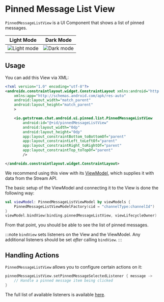 # Pinned Message List View

`PinnedMessageListView` is a UI Component that shows a list of pinned messages.

| Light Mode | Dark Mode |
| --- | --- |
|![Light mode](../../assets/pinned_message_list_view_light.png)|![Dark mode](../../assets/pinned_message_list_view_dark.png)|

## Usage

You can add this View via XML:

```xml
<?xml version="1.0" encoding="utf-8"?>
<androidx.constraintlayout.widget.ConstraintLayout xmlns:android="http://schemas.android.com/apk/res/android"
    xmlns:app="http://schemas.android.com/apk/res-auto"
    android:layout_width="match_parent"
    android:layout_height="match_parent"
    >

    <io.getstream.chat.android.ui.pinned.list.PinnedMessageListView
        android:id="@+id/pinnedMessageListView"
        android:layout_width="0dp"
        android:layout_height="0dp"
        app:layout_constraintBottom_toBottomOf="parent"
        app:layout_constraintLeft_toLeftOf="parent"
        app:layout_constraintRight_toRightOf="parent"
        app:layout_constraintTop_toTopOf="parent"
        />

</androidx.constraintlayout.widget.ConstraintLayout>
```

We recommend using this view with its [ViewModel](../01-overview.md#viewmodels), which supplies it with data from the Stream API.

The basic setup of the ViewModel and connecting it to the View is done the following way:

```kotlin
val viewModel: PinnedMessageListViewModel by viewModels {
    PinnedMessageListViewModelFactory(cid = "channelType:channelId")
}
viewModel.bindView(binding.pinnedMessageListView, viewLifecycleOwner)
```

From that point, you should be able to see the list of pinned messages.

:::note
`bindView` sets listeners on the View and the ViewModel. Any additional listeners should be set _after_ calling `bindView`.
:::

## Handling Actions

`PinnedMessageListView` allows you to configure certain actions on it:

```kotlin
pinnedMessageListView.setPinnedMessageSelectedListener { message ->
    // Handle a pinned message item being clicked
}
```

The full list of available listeners is available [here](https://getstream.github.io/stream-chat-android/stream-chat-android-ui-components/stream-chat-android-ui-components/io.getstream.chat.android.ui.pinned.list/-pinned-message-list-view/index.html).
